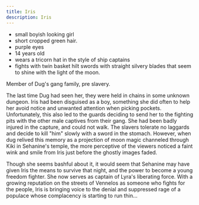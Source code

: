 ```yaml
---
title: Iris
description: Iris
---
```

- small boyish looking girl
- short cropped green hair.
- purple eyes
- 14 years old
- wears a tricorn hat in the style of ship captains
- fights with twin basket hilt swords with straight silvery blades that seem to shine with the light of the moon.

Member of Dug's gang family, pre slavery.

The last time Dug had seen her, they were held in chains in some unknown dungeon. Iris had been disguised as a boy, something she did often to help her avoid notice and unwanted attention when picking pockets. Unfortunately, this also led to the guards deciding to send her to the fighting pits with the other male captives from their gang. She had been badly injured in the capture, and could not walk. The slavers tolerate no laggards and decide to kill "him" slowly with a sword in the stomach. However, when dug relived this memory as a projection of moon magic channeled through Kiki in Sehanine's temple, the more perceptive of the viewers noticed a faint wink and smile from Iris just before the ghostly images faded.

Though she seems bashful about it, it would seem that Sehanine may have given Iris the means to survive that night, and the power to become a young freedom fighter. She now serves as captain of Lyra's liberating force. With a growing reputation on the streets of Vennelos as someone who fights for the people, Iris is bringing voice to the denial and suppressed rage of a populace whose complacency is starting to run thin...
